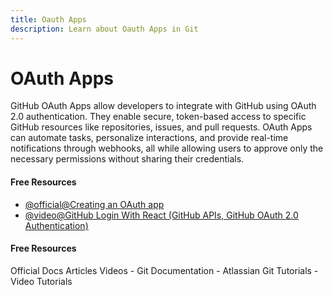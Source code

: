 ```yaml
---
title: Oauth Apps
description: Learn about Oauth Apps in Git
---
```


# OAuth Apps

GitHub OAuth Apps allow developers to integrate with GitHub using OAuth 2.0 authentication. They enable secure, token-based access to specific GitHub resources like repositories, issues, and pull requests. OAuth Apps can automate tasks, personalize interactions, and provide real-time notifications through webhooks, all while allowing users to approve only the necessary permissions without sharing their credentials.

#### Free Resources

- [@official@Creating an OAuth app](https://docs.github.com/en/apps/oauth-apps/building-oauth-apps/creating-an-oauth-app)
- [@video@GitHub Login With React (GitHub APIs, GitHub OAuth 2.0 Authentication)](https://www.youtube.com/watch?v=rRn2EisxPl4)

#### Free Resources

<Tabs defaultValue="official">
<TabsList>
<TabsTrigger value="official">Official Docs</TabsTrigger>
<TabsTrigger value="article">Articles</TabsTrigger>
<TabsTrigger value="video">Videos</TabsTrigger>
</TabsList>

<TabsContent value="official">
- <Link href="https://git-scm.com/docs">Git Documentation</Link>
</TabsContent>
<TabsContent value="article">
- <Link href="https://www.atlassian.com/git/tutorials">Atlassian Git Tutorials</Link>
</TabsContent>
<TabsContent value="video">
- <Link href="https://www.youtube.com/results?search_query=git+oauth-apps+tutorial">Video Tutorials</Link>
</TabsContent>
</Tabs>

<Outlet path="5-github/basics/oauth-apps" />
